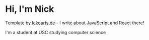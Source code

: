 # Hi, I'm Nick

Template by [lekoarts.de](https://www.lekoarts.de?utm_source=cara&utm_medium=Starter) - I write about JavaScript and React there!

I'm a student at USC studying computer science
